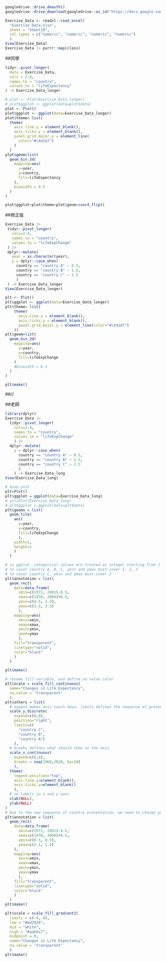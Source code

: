 ```r
googledrive::drive_deauth()
googledrive::drive_download(googledrive::as_id("https://docs.google.com/spreadsheets/d/1lkts4hLkrAFAobONFXiEjgDnuUmXKci6YF--vg1pC1s/edit#gid=1034803737"))

Exercise_Data <- readxl::read_excel(
  "Exercise Data.xlsx",
  sheet = "Sheet10",
  col_types = c("numeric", "numeric", "numeric", "numeric")
  )
View(Exercise_Data)
Exercise_Data |> purrr::map(class)
```

##同學
```r
tidyr::pivot_longer(
  data = Exercise_Data,
  cols = 2:4,
  names_to = "country",
  values_to = "lifeExpectancy"
) -> Exercise_Data_longer

# plot <- Plot(Exercise_Data_longer)
# plot$ggplot <- ggplot(data=plot$data)
plot <- Plot()
plot$ggplot <- ggplot(data=Exercise_Data_longer)
plot$theme= list(
  theme(
    axis.line.y = element_blank(),
    axis.ticks.y = element_blank(),
    panel.grid.major.y = element_line(
      color="#c4d1d7")
    )
  )
plot$geom=list(
  geom_bin_2d(
    mapping=aes(
      x=year,
      y=country,
      fill=lifeExpectancy
    ),
    binwidth = 0.5
  )
)

plot$ggplot+plot$theme+plot$geom+coord_flip()
```
##修正版
```r
Exercise_Data |>
 tidyr::pivot_longer(
   cols=2:4,
   names_to = "country",
   values_to = "lifeExpChange"
 ) |>
 dplyr::mutate(
   year = as.character(year),
   y = dplyr::case_when(
     country == "country A" ~ 0.5,
     country == "country B" ~ 1.5,
     country == "country C" ~ 2.5
     )
 ) -> Exercise_Data_longer
View(Exercise_Data_longer)

plt <- Plot()
plt$ggplot <- ggplot(data=Exercise_Data_longer)
plt$theme= list(
    theme(
      axis.line.y = element_blank(),
      axis.ticks.y = element_blank(),
      panel.grid.major.y = element_line(color="#c4d1d7")
    ))
plt$geom=list(
  geom_bin_2d(
    mapping=aes(
      x=year,
      y=country,
      fill=lifeExpChange
    )
    #binwidth = 0.3
  )
)

plt$make()
```
##//

##老師
```r
library(dplyr)
Exercise_Data |>
  tidyr::pivot_longer(
    cols=2:4,
    names_to = "country",
    values_to = "lifeExpChange"
    ) |> 
  dplyr::mutate(
    y = dplyr::case_when(
      country == "country A" ~ 0.5,
      country == "country B" ~ 1.5,
      country == "country C" ~ 2.5
      )
    ) -> Exercise_Data_long
View(Exercise_Data_long)
```


```r
# base plot
plt=Plot()
plt$ggplot = ggplot(data=Exercise_Data_long)
# plt=Plot(Exercise_Data_long)
# plt$ggplot = ggplot(data=plt$data)
plt$geoms = list(
  geom_tile(
    aes(
      x=year,
      y=country,
      fill=lifeExpChange
      ),
    width=1,
    height=1
    )
  )

# in ggplot, categorical values are treated as integer starting from 1
# to cover country A, B, C, ymin and ymax must cover 1, 2, 3
# to cover country C, ymin and ymax must cover 3
plt$annotation = list(
  geom_rect(
    data=data.frame(
      xmin=c(1971, 2001)-0.5,
      xmax=c(1978, 2004)+0.5,
      ymin=c(0.5, 2.5),
      ymax=c(3.5, 3.5)
      ),
    mapping=aes(
      xmin=xmin,
      xmax=xmax,
      ymin=ymin,
      ymax=ymax
      ),
    fill="transparent",
    linetype="solid",
    color="black"
    )
  )

plt$make()
```

```r
# rename fill variable, and define na value color
plt$scale = scale_fill_continuous(
  name="Changes in Life Expectancy",
  na.value = "transparent"
  )
plt$others = list(
  # expand makes axis touch down; limits defines the sequence of presentation as levels can do
  scale_y_discrete(
    expand=c(0,0),
    position="right",
    limits=c(
      "country C",
      "country B",
      "country A")
    ),
  # breaks defines what should show on the axis
  scale_x_continuous(
    expand=c(0,0),
    breaks = seq(1960,2020, by=10)
    ),
  theme(
    legend.position="top",
    axis.line.y=element_blank(),
    axis.ticks.y=element_blank()
    ),
  # no labels in x and y axes
  xlab(NULL),
  ylab(NULL)
)
# Due to the new sequence of country presentation, we need to change ymin and ymax setting
plt$annotation = list(
  geom_rect(
    data=data.frame(
      xmin=c(1971, 2001)-0.5,
      xmax=c(1978, 2004)+0.5,
      ymin=c(0.5, 0.5),
      ymax=c(3.5, 1.5)
    ),
    mapping=aes(
      xmin=xmin,
      xmax=xmax,
      ymin=ymin,
      ymax=ymax
      ),
    fill="transparent",
    linetype="solid",
    color="black"
    )
  )
plt$make()
```

```r
plt$scale = scale_fill_gradient2(
  limits = c(-4, 4),
  low = "#ed2920",
  mid = "white",
  high = "#aabdc7",
  midpoint = 0,
  name="Changes in Life Expectancy",
  na.value = "transparent"
  )
plt$make()
```

